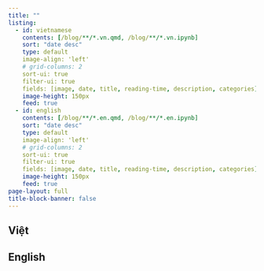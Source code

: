 ```yaml
---
title: ""
listing:
  - id: vietnamese
    contents: [/blog/**/*.vn.qmd, /blog/**/*.vn.ipynb]
    sort: "date desc"
    type: default
    image-align: 'left'
    # grid-columns: 2
    sort-ui: true
    filter-ui: true
    fields: [image, date, title, reading-time, description, categories]
    image-height: 150px
    feed: true   
  - id: english
    contents: [/blog/**/*.en.qmd, /blog/**/*.en.ipynb]
    sort: "date desc"
    type: default
    image-align: 'left'
    # grid-columns: 2
    sort-ui: true
    filter-ui: true
    fields: [image, date, title, reading-time, description, categories]
    image-height: 150px
    feed: true
page-layout: full
title-block-banner: false
---
```


::: {.grid}

::: {.g-col-6}
# Việt
:::{#vietnamese}
:::

:::

::: {.g-col-6}
# English
:::{#english}
:::
:::

:::
